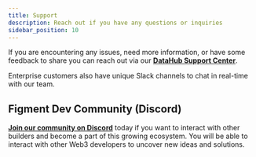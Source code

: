 ```yaml
---
title: Support
description: Reach out if you have any questions or inquiries
sidebar_position: 10
---
```


If you are encountering any issues, need more information, or have some feedback to share you can reach out via our [**DataHub Support Center**](https://datahub.zendesk.com/hc/en-us).

Enterprise customers also have unique Slack channels to chat in real-time with our team.

## Figment Dev Community (Discord)

[**Join our community on Discord**](https://figment.io/devchat) today if you want to interact with other builders and become a part of this growing ecosystem. You will be able to interact with other Web3 developers to uncover new ideas and solutions.
